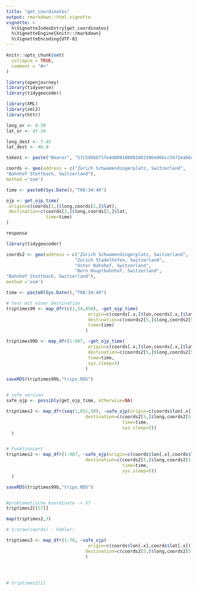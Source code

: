 ```yaml
---
title: "get_coordinates"
output: rmarkdown::html_vignette
vignette: >
  %\VignetteIndexEntry{get_coordinates}
  %\VignetteEngine{knitr::rmarkdown}
  %\VignetteEncoding{UTF-8}
---
```


```r
knitr::opts_chunk$set(
  collapse = TRUE,
  comment = "#>"
)
```

```r
library(openjourney)
library(tidyverse)
library(tidygeocoder)
```


```r

library(XML)
library(xml2)
library(httr)

long_or <- 8.39
lat_or <- 47.34

long_dest <- 7.45
lat_dest <- 46.9

token1 <- paste("Bearer", "57c5dbbbf1fe4d000100001863396e06bcc5472eab6cacd76e44d91e", sep = " ")

```

```r
coords <- geo(address = c("Zürich Schwamendingerplatz, Switzerland",
"Bahnhof Stettbach, Switzerland"),
method ='osm')

time <- paste0(Sys.Date(),"T08:34:40")

ojp <- get_ojp_time(
 origin=c(coords[1,]$long,coords[1,]$lat),
 destination=c(coords[2,]$long,coords[2,]$lat,
               time=time)
)

response
```

```r
library(tidygeocoder)

coords2 <- geo(address = c("Zürich Schwamendingerplatz, Switzerland",
                          "Zürich Stadelhofen, Switzerland",
                          "Uster Bahnhof, Switzerland",
                          "Bern Hauptbahnhof, Switzerland",
"Bahnhof Stettbach, Switzerland"),
method ='osm')

time <- paste0(Sys.Date(),"T08:34:40")

# test mit einer Destination
triptimes99 <- map_dfr(c(1,54,850), ~get_ojp_time(
                               origin=c(coords[.x,]$lon,coords[.x,]$lat),
                               destination=c(coords2[5,]$long,coords2[5,]$lat),
                               time=time)
                              )

triptimes99b <- map_dfr(1:987, ~get_ojp_time(
                               origin=c(coords[.x,]$lon,coords[.x,]$lat),
                               destination=c(coords2[5,]$long,coords2[5,]$lat),
                               time=time,
                               sys.sleep=5)
                              )

saveRDS(triptimes99b,"trips.RDS")


# safe version
safe_ojp <- possibly(get_ojp_time, otherwise=NA)

triptimes2 <- map_dfr(seq(1,851,50), ~safe_ojp(origin=c(coords$lon[.x],coords$lat[.x]),
                              destination=c(coords2[5,]$long,coords2[5,]$lat,
                                            time=time,
                                            sys.sleep=5))
  )


# Funktioniert
triptimes2 <- map_dfr(1:987, ~safe_ojp(origin=c(coords$lon[.x],coords$lat[.x]),
                              destination=c(coords2[5,]$long,coords2[5,]$lat,
                                            time=time,
                                            sys.sleep=5))
  )

saveRDS(triptimes99b,"trips.RDS")


#problematische koordinate -> 57
triptimes2[[57]]

map(triptimes2,3)

# 1:nrow(coords) : Fehler:

triptimes3 <- map_dfr(1:70, ~safe_ojp(
                               origin=c(coords$lon[.x],coords$lat[.x]),
                              destination=c(coords2[5,]$long,coords2[5,]$lat))
                              )




# triptimes2[1]

```

